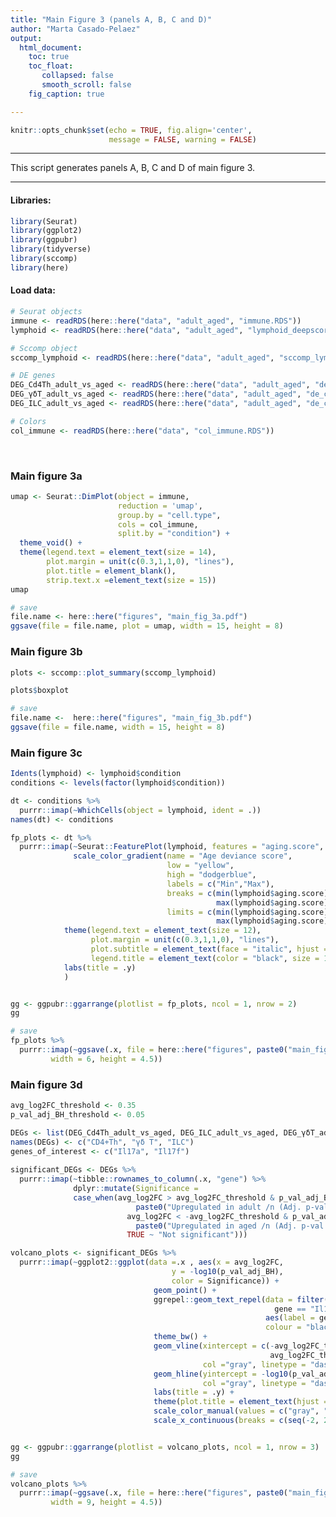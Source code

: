 ```yaml
---
title: "Main Figure 3 (panels A, B, C and D)"
author: "Marta Casado-Pelaez"
output:  
  html_document:
    toc: true
    toc_float:
       collapsed: false
       smooth_scroll: false
    fig_caption: true

---
```

```r
knitr::opts_chunk$set(echo = TRUE, fig.align='center', 
                      message = FALSE, warning = FALSE)
```

---

This script generates panels A, B, C and D of main figure 3. 

---


#### **Libraries:**

```r
library(Seurat)
library(ggplot2)
library(ggpubr)
library(tidyverse)
library(sccomp)
library(here)
```

#### **Load data:**

```r
# Seurat objects
immune <- readRDS(here::here("data", "adult_aged", "immune.RDS"))
lymphoid <- readRDS(here::here("data", "adult_aged", "lymphoid_deepscore.RDS"))

# Sccomp object
sccomp_lymphoid <- readRDS(here::here("data", "adult_aged", "sccomp_lymphoid.RDS"))

# DE genes 
DEG_Cd4Th_adult_vs_aged <- readRDS(here::here("data", "adult_aged", "de_cluster_Cd4+ Th_Wilcoxon_aged_vs_adult.RDS"))
DEG_γδT_adult_vs_aged <- readRDS(here::here("data", "adult_aged", "de_cluster_γδ T_Wilcoxon_aged_vs_adult.RDS"))
DEG_ILC_adult_vs_aged <- readRDS(here::here("data", "adult_aged", "de_cluster_ILC_Wilcoxon_aged_vs_adult.RDS"))

# Colors
col_immune <- readRDS(here::here("data", "col_immune.RDS"))
```


\

### **Main figure 3a**

```r
umap <- Seurat::DimPlot(object = immune, 
                        reduction = 'umap', 
                        group.by = "cell.type", 
                        cols = col_immune, 
                        split.by = "condition") +
  theme_void() +
  theme(legend.text = element_text(size = 14),
        plot.margin = unit(c(0.3,1,1,0), "lines"),
        plot.title = element_blank(),
        strip.text.x =element_text(size = 15)) 
umap

# save
file.name <- here::here("figures", "main_fig_3a.pdf")
ggsave(file = file.name, plot = umap, width = 15, height = 8)
```

### **Main figure 3b**

```r
plots <- sccomp::plot_summary(sccomp_lymphoid) 

plots$boxplot

# save
file.name <-  here::here("figures", "main_fig_3b.pdf")
ggsave(file = file.name, width = 15, height = 8)
```

### **Main figure 3c**

```r

Idents(lymphoid) <- lymphoid$condition
conditions <- levels(factor(lymphoid$condition))

dt <- conditions %>%
  purrr::imap(~WhichCells(object = lymphoid, ident = .)) 
names(dt) <- conditions 

fp_plots <- dt %>%
  purrr::imap(~Seurat::FeaturePlot(lymphoid, features = "aging.score", order = T, cells = .x, pt.size = 0.5) +
              scale_color_gradient(name = "Age deviance score", 
                                   low = "yellow", 
                                   high = "dodgerblue", 
                                   labels = c("Min","Max"), 
                                   breaks = c(min(lymphoid$aging.score), 
                                              max(lymphoid$aging.score)), 
                                   limits = c(min(lymphoid$aging.score), 
                                              max(lymphoid$aging.score))) +
            theme(legend.text = element_text(size = 12),
                  plot.margin = unit(c(0.3,1,1,0), "lines"),
                  plot.subtitle = element_text(face = "italic", hjust = 0.5),
                  legend.title = element_text(color = "black", size = 14, vjust = 3.5)) + 
            labs(title = .y) 
            ) 


gg <- ggpubr::ggarrange(plotlist = fp_plots, ncol = 1, nrow = 2)
gg

# save
fp_plots %>% 
  purrr::imap(~ggsave(.x, file = here::here("figures", paste0("main_fig_3c_", .y ,".pdf")), 
         width = 6, height = 4.5))
```


### **Main figure 3d**

```r
avg_log2FC_threshold <- 0.35
p_val_adj_BH_threshold <- 0.05

DEGs <- list(DEG_Cd4Th_adult_vs_aged, DEG_ILC_adult_vs_aged, DEG_γδT_adult_vs_aged)
names(DEGs) <- c("CD4+Th", "γδ T", "ILC")
genes_of_interest <- c("Il17a", "Il17f")
 
significant_DEGs <- DEGs %>% 
  purrr::imap(~tibble::rownames_to_column(.x, "gene") %>%
              dplyr::mutate(Significance =
              case_when(avg_log2FC > avg_log2FC_threshold & p_val_adj_BH < p_val_adj_BH_threshold ~
                            paste0("Upregulated in adult /n (Adj. p-val BH<0.05"),
                          avg_log2FC < -avg_log2FC_threshold & p_val_adj_BH < p_val_adj_BH_threshold ~
                            paste0("Upregulated in aged /n (Adj. p-val BH<0.05"),
                          TRUE ~ "Not significant")))

volcano_plots <- significant_DEGs %>% 
  purrr::imap(~ggplot2::ggplot(data =.x , aes(x = avg_log2FC, 
                                    y = -log10(p_val_adj_BH), 
                                    color = Significance)) + 
                                geom_point() + 
                                ggrepel::geom_text_repel(data = filter(.x, 
                                                           gene == "Il17a"|gene == "Il17f"), 
                                                         aes(label = gene, color = "black"),
                                                         colour = "black") +
                                theme_bw() +
                                geom_vline(xintercept = c(-avg_log2FC_threshold, 
                                                          avg_log2FC_threshold), 
                                           col ="gray", linetype = "dashed")  + 
                                geom_hline(yintercept = -log10(p_val_adj_BH_threshold), 
                                           col ="gray", linetype = "dashed")  + 
                                labs(title = .y) + 
                                theme(plot.title = element_text(hjust = p_val_adj_BH_threshold)) +
                                scale_color_manual(values = c("gray", "blue", "red")) +
                                scale_x_continuous(breaks = c(seq(-2, 2, 0.5)), limits = c(-2, 2))) 


gg <- ggpubr::ggarrange(plotlist = volcano_plots, ncol = 1, nrow = 3)
gg

# save
volcano_plots %>% 
  purrr::imap(~ggsave(.x, file = here::here("figures", paste0("main_fig_3d_", .y ,".pdf")), 
         width = 9, height = 4.5))

```

